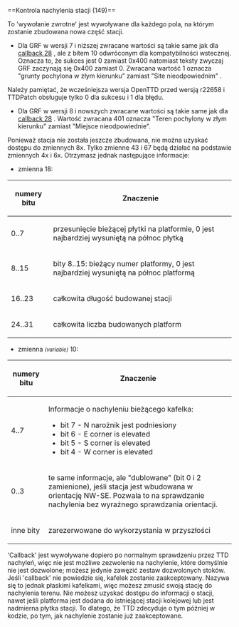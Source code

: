 <noinclude>{{pl/Development/NewGRF/inne strony|en=newgrf-specs.tt-wiki.net/wiki/Callback:_Station_slope_check|pl=pl/Development/NewGRF/NFO Specs/Callback/Station slope check}}
</noinclude>==<span id="Station_slope_check_(149)"></span><span title="Station slope check (149)" id="Station_slope_check_.28149.29">Kontrola nachylenia stacji (149)</span>==

To <span title=callback>'wywołanie zwrotne'</span> jest wywoływane dla każdego pola, na którym zostanie zbudowana nowa część stacji.

*{{pl/Development/NewGRF/grfTill|7}} Dla GRF w wersji 7 i niższej zwracane wartości są takie same jak dla  [[pl/Development/NewGRF/NFO Specs/Callback/Main Page#industry-location-permissibility-28|callback 28]] , ale z bitem 10 odwróconym dla kompatybilności wstecznej. Oznacza to, że sukces jest 0 zamiast 0x400 natomiast teksty zwyczaj GRF zaczynają się 0x400 zamiast 0. Zwracana wartość 1 oznacza "grunty pochylona w złym kierunku" zamiast "Site nieodpowiednim" .
Należy pamiętać, że wcześniejsza wersja OpenTTD przed wersją r22658 i TTDPatch obsługuje tylko 0 dla sukcesu i 1 dla błędu.

*{{pl/Development/NewGRF/grfFrom|8}} Dla GRF w wersji 8 i nowszych zwracane wartości są takie same jak dla [[pl/Development/NewGRF/NFO Specs/Callback/Main Page#industry-location-permissibility-28|callback 28]] . Wartość zwracana 401 oznacza "Teren pochylony w złym kierunku" zamiast <span title="Site unsuitable">"Miejsce nieodpowiednie"</span>.

Ponieważ stacja nie została jeszcze zbudowana, nie można uzyskać dostępu do zmiennych 8x. Tylko zmienne 43 i 67 będą działać na podstawie zmiennych 4x i 6x. Otrzymasz jednak następujące informacje:
* zmienna 18:
{| 
|-
!numery bitu!!Znaczenie
|-
|0..7||przesunięcie bieżącej płytki na platformie, 0 jest najbardziej wysuniętą na północ płytką
|-
|8..15||bity 8..15: bieżący numer platformy, 0 jest najbardziej wysuniętą na północ platformą
|-
|16..23||całkowita długość budowanej stacji
|-
|24..31||całkowita liczba budowanych platform
|}
* zmienna <small>''(variable)''</small> 10:
{| 
|-
!numery bitu!!Znaczenie
|-
|4..7||Informacje o nachyleniu bieżącego kafelka:
* bit 7 - N narożnik jest podniesiony
* bit 6 - E corner is elevated
* bit 5 - S corner is elevated
* bit 4 - W corner is elevated
|-
|0..3||te same informacje, ale "dublowane" (bit 0 i 2 zamienione), jeśli stacja jest wbudowana w orientację NW-SE. Pozwala to na sprawdzanie nachylenia bez wyraźnego sprawdzania orientacji.
|-
|inne bity||zarezerwowane do wykorzystania w przyszłości
|}

<span title='Wywołanie zwrotne'>'Callback'</span> jest wywoływane dopiero po normalnym sprawdzeniu przez TTD nachyleń, więc nie jest możliwe zezwolenie na nachylenie, które domyślnie nie jest dozwolone; możesz jedynie zawęzić zestaw dozwolonych stoków. Jeśli <span title='wywołanie zwrotne'>'callback'</span> nie powiedzie się, kafelek zostanie zaakceptowany. Nazywa się to jednak płaskimi kafelkami, więc możesz zmusić swoją stację do nachylenia terenu. Nie możesz uzyskać dostępu do informacji o stacji, nawet jeśli platforma jest dodana do istniejącej stacji kolejowej lub jest nadmierna płytka stacji. To dlatego, że TTD zdecyduje o tym później w kodzie, po tym, jak nachylenie zostanie już zaakceptowane.

<!--[[Category:Callbacks]]-->